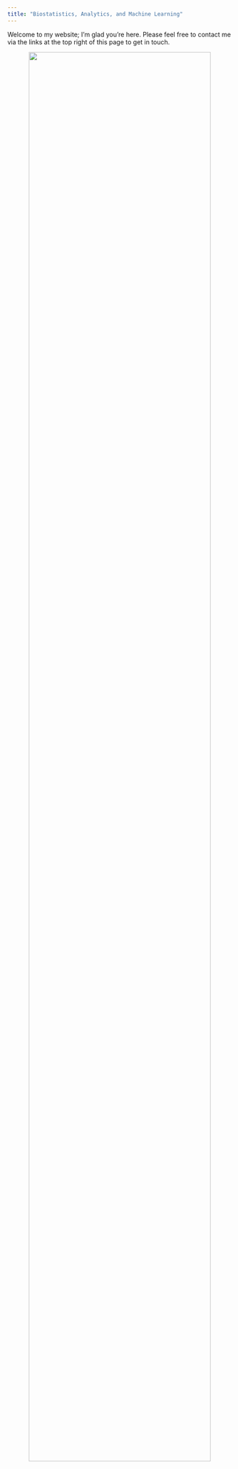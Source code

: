 ```yaml
---
title: "Biostatistics, Analytics, and Machine Learning"
---
```


Welcome to my website; I'm glad you're here. Please feel free to contact me via the links at the top right of this page to get in touch.

<center>
![](homepic2.jpeg){width=90% height=90%}
</center>